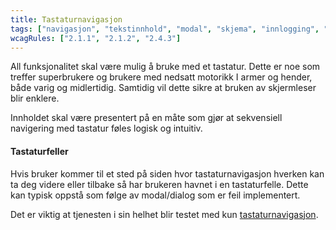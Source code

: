 ```yaml
---
title: Tastaturnavigasjon
tags: ["navigasjon", "tekstinnhold", "modal", "skjema", "innlogging", "media"]
wcagRules: ["2.1.1", "2.1.2", "2.4.3"]
---
```


All funksjonalitet skal være mulig å bruke med et tastatur. Dette er noe som treffer superbrukere og brukere med nedsatt motorikk I armer og hender, både varig og midlertidig. Samtidig vil dette sikre at bruken av skjermleser blir enklere.

Innholdet skal være presentert på en måte som gjør at sekvensiell navigering med tastatur føles logisk og intuitiv.

#### Tastaturfeller

Hvis bruker kommer til et sted på siden hvor tastaturnavigasjon hverken kan ta deg videre eller tilbake så har brukeren havnet i en tastaturfelle. Dette kan typisk oppstå som følge av modal/dialog som er feil implementert.

Det er viktig at tjenesten i sin helhet blir testet med kun [tastaturnavigasjon](/universell-utforming/tastatur).
